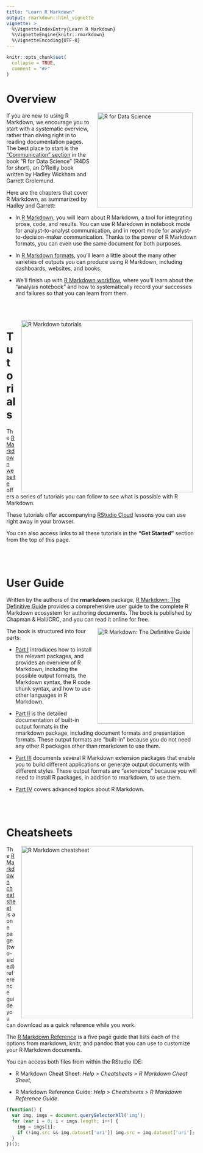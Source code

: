 ```yaml
---
title: "Learn R Markdown"
output: rmarkdown::html_vignette
vignette: >
  %\VignetteIndexEntry{Learn R Markdown}
  %\VignetteEngine{knitr::rmarkdown}
  %\VignetteEncoding{UTF-8}
---
```


```r
knitr::opts_chunk$set(
  collapse = TRUE,
  comment = "#>"
)
```



# Overview

<a href="https://r4ds.had.co.nz/"><img data-uri="https://r4ds.had.co.nz/cover.png" alt="R for Data Science" width="250" style="padding: 0 15px; float: right;"/></a>

If you are new to using R Markdown, we encourage you to start with a systematic overview, rather than diving right in to reading documentation pages. The best place to start is the ["Communication" section](https://r4ds.had.co.nz/communicate-intro.html) in the book "R for Data Science" (R4DS for short), an O’Reilly book written by Hadley Wickham and Garrett Grolemund.

Here are the chapters that cover R Markdown, as summarized by Hadley and Garrett:

* In [R Markdown](https://r4ds.had.co.nz/r-markdown.html), you will learn about R Markdown, a tool for integrating
  prose, code, and results. You can use R Markdown in notebook mode for 
  analyst-to-analyst communication, and in report mode for 
  analyst-to-decision-maker communication. Thanks to the power of R Markdown
  formats, you can even use the same document for both purposes.
  
* In [R Markdown formats](https://r4ds.had.co.nz/r-markdown-formats.html), you'll learn a little about the many other varieties
  of outputs you can produce using R Markdown, including dashboards, websites,
  and books.
  
* We'll finish up with [R Markdown workflow](https://r4ds.had.co.nz/r-markdown-workflow.html), where you'll learn about the
  "analysis notebook" and how to systematically record your successes and failures so that you can learn from them.
  
<br>
<br>

<a href="https://rmarkdown.rstudio.com/lesson-1.html"><img data-uri="https://rmarkdown.rstudio.com/lesson-images/params-1-hawaii.png" alt="R Markdown tutorials" width="450" style="padding: 0 15px; float: right;"/></a>

# Tutorials

The [R Markdown website](https://rmarkdown.rstudio.com/lesson-1.html) offers a series of tutorials you can follow to see what is possible with R Markdown. 

These tutorials offer accompanying [RStudio Cloud](https://rstudio.cloud/) lessons you can use right away in your browser.

You can also access links to all these tutorials in the **"Get Started"** section from the top of this page.

<br>
<br>

# User Guide

Written by the authors of the **rmarkdown** package, [R Markdown: The Definitive Guide](https://bookdown.org/yihui/rmarkdown/) provides a comprehensive user guide to the complete R Markdown ecosystem for authoring documents. The book is published by Chapman & Hall/CRC, and you can read it online for free.

<a href="https://bookdown.org/yihui/rmarkdown/"><img data-uri="https://bookdown.org/yihui/rmarkdown/images/cover.png" alt="R Markdown: The Definitive Guide" width="250" style="padding: 0 15px; float: right;"/></a>

The book is structured into four parts:

* [Part I](https://bookdown.org/yihui/rmarkdown/installation.html) introduces how to install the relevant packages, and provides an overview of R Markdown, including the possible output formats, the Markdown syntax, the R code chunk syntax, and how to use other languages in R Markdown.

* [Part II](https://bookdown.org/yihui/rmarkdown/documents.html) is the detailed documentation of built-in output formats in the rmarkdown package, including document formats and presentation formats. These output formats are "built-in" because you do not need any other R packages other than rmarkdown to use them.

* [Part III](https://bookdown.org/yihui/rmarkdown/dashboards.html) documents several R Markdown extension packages that enable you to build different applications or generate output documents with different styles. These output formats are "extensions" because you will need to install R packages, in addition to rmarkdown, to use them.

* [Part IV](https://bookdown.org/yihui/rmarkdown/parameterized-reports.html) covers advanced topics about R Markdown.

<br>
<br>

# Cheatsheets

<a href="https://github.com/rstudio/cheatsheets/raw/master/rmarkdown-2.0.pdf"><img data-uri="https://www.rstudio.com/wp-content/uploads/2018/08/rmarkdown-2.0.png" alt="R Markdown cheatsheet" width="450" style="padding: 0 15px; float: right;"/></a>

The [R Markdown cheatsheet](https://github.com/rstudio/cheatsheets/raw/master/rmarkdown-2.0.pdf) is a one page (two-sided) reference guide you can download as a quick reference while you work.

The [R Markdown Reference](https://www.rstudio.com/wp-content/uploads/2015/03/rmarkdown-reference.pdf) is a five page guide that lists each of the options from markdown, knitr, and pandoc that you can use to customize your R Markdown documents. 

You can access both files from within the RStudio IDE:

+ R Markdown Cheat Sheet: *Help > Cheatsheets > R Markdown Cheat Sheet*,

+ R Markdown Reference Guide: *Help > Cheatsheets > R Markdown Reference Guide*.

```js
(function() {
  var img, imgs = document.querySelectorAll('img');
  for (var i = 0; i < imgs.length; i++) {
    img = imgs[i];
    if (!img.src && img.dataset['uri']) img.src = img.dataset['uri'];
  }
})();
```

